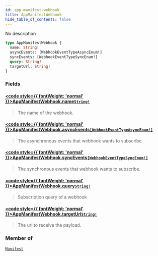 ```yaml
---
id: app-manifest-webhook
title: AppManifestWebhook
hide_table_of_contents: false
---
```








No description

```graphql
type AppManifestWebhook {
  name: String!
  asyncEvents: [WebhookEventTypeAsyncEnum!]
  syncEvents: [WebhookEventTypeSyncEnum!]
  query: String!
  targetUrl: String!
}
```


### Fields

#### [<code style={{ fontWeight: 'normal' }}>AppManifestWebhook.<b>name</b></code>](#)<Bullet />[`String!`](../../../developer/api-reference/scalars/string) <Badge class="secondary" text="non-null"/> <Badge class="secondary" text="scalar"/>
> The name of the webhook.
> 

#### [<code style={{ fontWeight: 'normal' }}>AppManifestWebhook.<b>asyncEvents</b></code>](#)<Bullet />[`[WebhookEventTypeAsyncEnum!]`](../../../developer/api-reference/enums/webhook-event-type-async-enum) <Badge class="secondary" text="list"/> <Badge class="secondary" text="enum"/>
> The asynchronous events that webhook wants to subscribe.
> 

#### [<code style={{ fontWeight: 'normal' }}>AppManifestWebhook.<b>syncEvents</b></code>](#)<Bullet />[`[WebhookEventTypeSyncEnum!]`](../../../developer/api-reference/enums/webhook-event-type-sync-enum) <Badge class="secondary" text="list"/> <Badge class="secondary" text="enum"/>
> The synchronous events that webhook wants to subscribe.
> 

#### [<code style={{ fontWeight: 'normal' }}>AppManifestWebhook.<b>query</b></code>](#)<Bullet />[`String!`](../../../developer/api-reference/scalars/string) <Badge class="secondary" text="non-null"/> <Badge class="secondary" text="scalar"/>
> Subscription query of a webhook
> 

#### [<code style={{ fontWeight: 'normal' }}>AppManifestWebhook.<b>targetUrl</b></code>](#)<Bullet />[`String!`](../../../developer/api-reference/scalars/string) <Badge class="secondary" text="non-null"/> <Badge class="secondary" text="scalar"/>
> The url to receive the payload.
> 



### Member of

[`Manifest`](../../../developer/api-reference/objects/manifest)  <Badge class="secondary" text="object"/>



